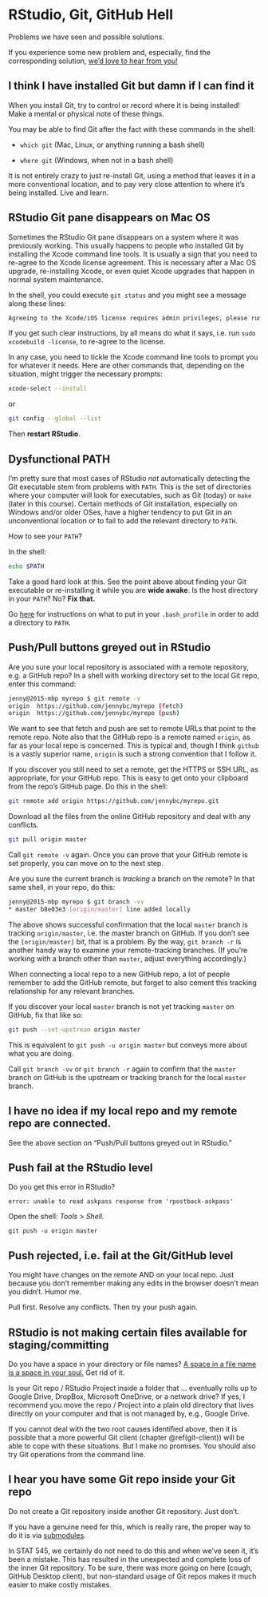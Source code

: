 # RStudio, Git, GitHub Hell {#troubleshooting}

Problems we have seen and possible solutions.

If you experience some new problem and, especially, find the corresponding solution, [we'd love to hear from you!](https://github.com/jennybc/happy-git-with-r/issues)

## I think I have installed Git but damn if I can find it

When you install Git, try to control or record where it is being installed! Make a mental or physical note of these things.

You may be able to find Git after the fact with these commands in the shell:

* `which git` (Mac, Linux, or anything running a bash shell)

* `where git` (Windows, when not in a bash shell)

It is not entirely crazy to just re-install Git, using a method that leaves it in a more conventional location, and to pay very close attention to where it's being installed. Live and learn.

## RStudio Git pane disappears on Mac OS

Sometimes the RStudio Git pane disappears on a system where it was previously working. This usually happens to people who installed Git by installing the Xcode command line tools. It is usually a sign that you need to re-agree to the Xcode license agreement. This is necessary after a Mac OS upgrade, re-installing Xcode, or even quiet Xcode upgrades that happen in normal system maintenance.

In the shell, you could execute `git status` and you might see a message along these lines:

``` bash
Agreeing to the Xcode/iOS license requires admin privileges, please run “sudo xcodebuild -license” and then retry this command.
```

If you get such clear instructions, by all means do what it says, i.e. run `sudo xcodebuild -license`, to re-agree to the license.

In any case, you need to tickle the Xcode command line tools to prompt you for whatever it needs. Here are other commands that, depending on the situation, might trigger the necessary prompts:

``` bash
xcode-select --install
```

or

``` bash
git config --global --list
```

Then **restart RStudio**.

## Dysfunctional PATH

I'm pretty sure that most cases of RStudio *not* automatically detecting the Git executable stem from problems with `PATH`. This is the set of directories where your computer will look for executables, such as Git (today) or `make` (later in this course). Certain methods of Git installation, especially on Windows and/or older OSes, have a higher tendency to put Git in an unconventional location or to fail to add the relevant directory to `PATH`.

How to see your `PATH`?

In the shell:

``` sh
echo $PATH
```

Take a good hard look at this. See the point above about finding your Git executable or re-installing it while you are **wide awake**. Is the host directory in your `PATH`? No? **Fix that.**

Go [here](http://www.troubleshooters.com/linux/prepostpath.htm) for instructions on what to put in your `.bash_profile` in order to add a directory to `PATH`.

## Push/Pull buttons greyed out in RStudio

Are you sure your local repository is associated with a remote repository, e.g. a GitHub repo? In a shell with working directory set to the local Git repo, enter this command:
  
``` sh
jenny@2015-mbp myrepo $ git remote -v
origin	https://github.com/jennybc/myrepo (fetch)
origin	https://github.com/jennybc/myrepo (push)
```
We want to see that fetch and push are set to remote URLs that point to the remote repo. Note also that the GitHub repo is a remote named `origin`, as far as your local repo is concerned. This is typical and, though I think `github` is a vastly superior name, `origin` is such a strong convention that I follow it. 

If you discover you still need to set a remote, get the HTTPS or SSH URL, as appropriate, for your GitHub repo. This is easy to get onto your clipboard from the repo's GitHub page. Do this in the shell:
  
``` sh
git remote add origin https://github.com/jennybc/myrepo.git
```

Download all the files from the online GitHub repository and deal with any conflicts.
  
``` sh
git pull origin master
```

Call `git remote -v` again. Once you can prove that your GitHub remote is set properly, you can move on to the next step.

Are you sure the current branch is *tracking* a branch on the remote? In that same shell, in your repo, do this:

``` sh
jenny@2015-mbp myrepo $ git branch -vv
* master b8e03e3 [origin/master] line added locally
```

The above shows successful confirmation that the local `master` branch is tracking `origin/master`, i.e. the master branch on GitHub. If you don't see the `[origin/master]` bit, that is a problem. By the way, `git branch -r` is another handy way to examine your remote-tracking branches. (If you're working with a branch other than `master`, adjust everything accordingly.)

When connecting a local repo to a new GitHub repo, a lot of people remember to add the GitHub remote, but forget to also cement this tracking relationship for any relevant branches.

If you discover your local `master` branch is not yet tracking `master` on GitHub, fix that like so:
  
``` sh
git push --set-upstream origin master
```

This is equivalent to `git push -u origin master` but conveys more about what you are doing.

Call `git branch -vv` or `git branch -r` again to confirm that the `master` branch on GitHub is the upstream or tracking branch for the local `master` branch.

## I have no idea if my local repo and my remote repo are connected.

See the above section on "Push/Pull buttons greyed out in RStudio."

## Push fail at the RStudio level

Do you get this error in RStudio?

```
error: unable to read askpass response from 'rpostback-askpass'
```

Open the shell: *Tools > Shell*.

``` shell
git push -u origin master
```

## Push rejected, i.e. fail at the Git/GitHub level

You might have changes on the remote AND on your local repo. Just because you don't remember making any edits in the browser doesn't mean you didn't. Humor me.

Pull first. Resolve any conflicts. Then try your push again.

## RStudio is not making certain files available for staging/committing

Do you have a space in your directory or file names? [A space in a file name is a space in your soul.](https://twitter.com/aaronquinlan/status/711593127551733761) Get rid of it.

Is your Git repo / RStudio Project inside a folder that ... eventually rolls up to Google Drive, DropBox, Microsoft OneDrive, or a network drive? If yes, I recommend you move the repo / Project into a plain old directory that lives directly on your computer and that is not managed by, e.g., Google Drive.

If you cannot deal with the two root causes identified above, then it is possible that a more powerful Git client (chapter \@ref(git-client)) will be able to cope with these situations. But I make no promises. You should also try Git operations from the command line.

## I hear you have some Git repo inside your Git repo

Do not create a Git repository inside another Git repository. Just don't.

If you have a genuine need for this, which is really rare, the proper way to do it is via [submodules](http://git-scm.com/book/en/v2/Git-Tools-Submodules).

In STAT 545, we certainly do not need to do this and when we've seen it, it's been a mistake. This has resulted in the unexpected and complete loss of the inner Git repository. To be sure, there was more going on here (cough, GitHub Desktop client), but non-standard usage of Git repos makes it much easier to make costly mistakes.
